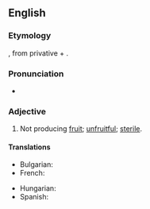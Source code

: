 ==English==

===Etymology===
{{uder|en|grc|ἄκαρπος||fruitless}}, from privative {{m|grc|ἀ-}} + {{m|grc|καρπός||fruit}}.

===Pronunciation===
* {{IPA|en|/eɪ.ˈkɑɹ.pəs/}}

===Adjective===
{{en-adj|-}}

# {{lb|en|botany}} Not producing [[fruit]]; [[unfruitful]]; [[sterile]].

====Translations====
{{trans-top|not producing fruit}}
* Bulgarian: {{t|bg|не носещ плодове}}
* French: {{t+|fr|acarpe}}
{{trans-mid}}
* Hungarian: {{t|hu|gyümölcstelen}}
* Spanish: {{t+|es|acarpo}}
{{trans-bottom}}